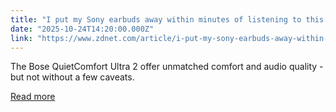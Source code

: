 ```yaml
---
title: "I put my Sony earbuds away within minutes of listening to this Bose pair - here's what sold me"
date: "2025-10-24T14:20:00.000Z"
link: "https://www.zdnet.com/article/i-put-my-sony-earbuds-away-within-minutes-of-listening-to-this-bose-pair-heres-what-sold-me/"
---
```


The Bose QuietComfort Ultra 2 offer unmatched comfort and audio quality - but not without a few caveats.

[Read more](https://www.zdnet.com/article/i-put-my-sony-earbuds-away-within-minutes-of-listening-to-this-bose-pair-heres-what-sold-me/)

